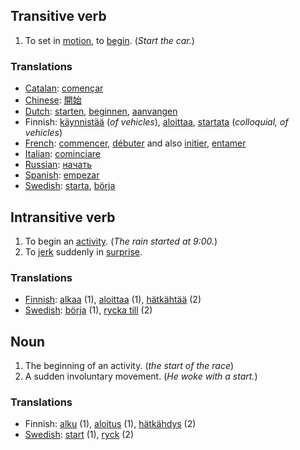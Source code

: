 ==Transitive verb==

#To set in [[motion]], to [[begin]].  (''Start the car.'')

===Translations===

*[[Catalan]]: [[començar]]
*[[Chinese]]: [[開始]]
*[[Dutch]]: [[starten]], [[beginnen]], [[aanvangen]]
*Finnish: [[käynnistää]] (''of vehicles''), [[aloittaa]], [[startata]] (''colloquial, of vehicles'')
*[[French]]: [[commencer]], [[débuter]] and also [[initier]], [[entamer]]  
*[[Italian]]: [[cominciare]]
*[[Russian]]: [[начать]]
*[[Spanish]]: [[empezar]]
*[[Swedish]]: [[starta]], [[börja]]

==Intransitive verb==

#To begin an [[activity]].  (''The rain started at 9:00.'')
#To [[jerk]] suddenly in [[surprise]]. 

===Translations===

*[[Finnish]]: [[alkaa]] (1), [[aloittaa]] (1), [[hätkähtää]] (2)
*[[Swedish]]: [[börja]] (1), [[rycka till]] (2)

==Noun==

#The beginning of an activity. (''the start of the race'')
#A sudden involuntary movement. (''He woke with a start.'')

===Translations===
*Finnish: [[alku]] (1), [[aloitus]] (1), [[hätkähdys]] (2)
*[[Swedish]]: [[start]] (1), [[ryck]] (2)